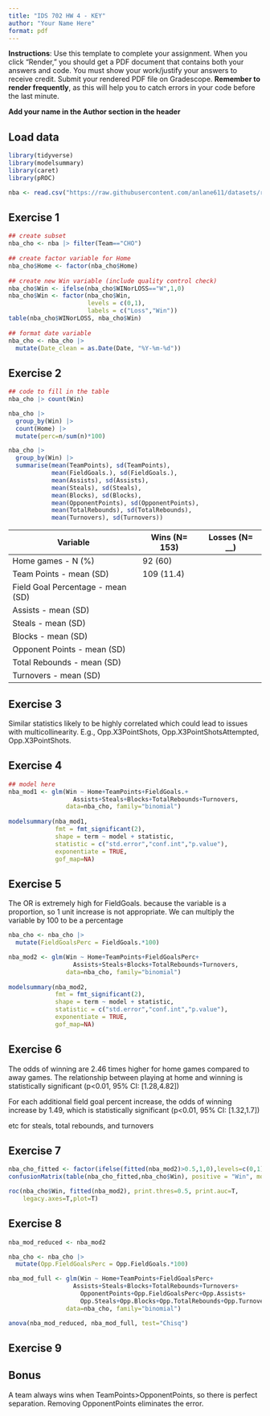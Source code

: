 ```yaml
---
title: "IDS 702 HW 4 - KEY"
author: "Your Name Here"
format: pdf
---
```


**Instructions**: Use this template to complete your assignment. When you click "Render," you should get a PDF document that contains both your answers and code. You must show your work/justify your answers to receive credit. Submit your rendered PDF file on Gradescope. **Remember to render frequently**, as this will help you to catch errors in your code before the last minute.

**Add your name in the Author section in the header**

## Load data

```r
library(tidyverse)
library(modelsummary)
library(caret)
library(pROC)

nba <- read.csv("https://raw.githubusercontent.com/anlane611/datasets/refs/heads/main/nba_games_stats.csv")
```

## Exercise 1

```r
## create subset
nba_cho <- nba |> filter(Team=="CHO")
  
## create factor variable for Home
nba_cho$Home <- factor(nba_cho$Home)
  
## create new Win variable (include quality control check)
nba_cho$Win <- ifelse(nba_cho$WINorLOSS=="W",1,0)
nba_cho$Win <- factor(nba_cho$Win, 
                      levels = c(0,1),
                      labels = c("Loss","Win"))
table(nba_cho$WINorLOSS, nba_cho$Win)
  
## format date variable
nba_cho <- nba_cho |>
  mutate(Date_clean = as.Date(Date, "%Y-%m-%d"))
```

## Exercise 2

```r
## code to fill in the table
nba_cho |> count(Win)

nba_cho |> 
  group_by(Win) |> 
  count(Home) |> 
  mutate(perc=n/sum(n)*100)

nba_cho |>
  group_by(Win) |>
  summarise(mean(TeamPoints), sd(TeamPoints),
            mean(FieldGoals.), sd(FieldGoals.),
            mean(Assists), sd(Assists),
            mean(Steals), sd(Steals),
            mean(Blocks), sd(Blocks),
            mean(OpponentPoints), sd(OpponentPoints),
            mean(TotalRebounds), sd(TotalRebounds),
            mean(Turnovers), sd(Turnovers))
```

| Variable                          | Wins (N= 153) | Losses (N= \_\_) |
|-----------------------------------|---------------|------------------|
| Home games  - N (%)               | 92 (60)       |                  |
| Team Points - mean (SD)           | 109 (11.4)    |                  |
| Field Goal Percentage - mean (SD) |               |                  |
| Assists - mean (SD)               |               |                  |
| Steals - mean (SD)                |               |                  |
| Blocks - mean (SD)                |               |                  |
| Opponent Points - mean (SD)       |               |                  |
| Total Rebounds - mean (SD)        |               |                  |
| Turnovers - mean (SD)             |               |                  |

## Exercise 3

Similar statistics likely to be highly correlated which could lead to issues with multicollinearity. E.g., Opp.X3PointShots, Opp.X3PointShotsAttempted, Opp.X3PointShots.

## Exercise 4

```r
## model here
nba_mod1 <- glm(Win ~ Home+TeamPoints+FieldGoals.+
                  Assists+Steals+Blocks+TotalRebounds+Turnovers,
                data=nba_cho, family="binomial")
  
modelsummary(nba_mod1,
             fmt = fmt_significant(2),
             shape = term ~ model + statistic,
             statistic = c("std.error","conf.int","p.value"),
             exponentiate = TRUE,
             gof_map=NA)
```

## Exercise 5

The OR is extremely high for FieldGoals. because the variable is a proportion, so 1 unit increase is not appropriate. We can multiply the variable by 100 to be a percentage

```r
nba_cho <- nba_cho |>
  mutate(FieldGoalsPerc = FieldGoals.*100)

nba_mod2 <- glm(Win ~ Home+TeamPoints+FieldGoalsPerc+
                  Assists+Steals+Blocks+TotalRebounds+Turnovers,
                data=nba_cho, family="binomial")
  
modelsummary(nba_mod2,
             fmt = fmt_significant(2),
             shape = term ~ model + statistic,
             statistic = c("std.error","conf.int","p.value"),
             exponentiate = TRUE,
             gof_map=NA)
```

## Exercise 6

The odds of winning are 2.46 times higher for home games compared to away games. The relationship between playing at home and winning is statistically significant (p\<0.01, 95% CI: \[1.28,4.82\])

For each additional field goal percent increase, the odds of winning increase by 1.49, which is statistically significant (p\<0.01, 95% CI: \[1.32,1.7\])

etc for steals, total rebounds, and turnovers

## Exercise 7

```r
nba_cho_fitted <- factor(ifelse(fitted(nba_mod2)>0.5,1,0),levels=c(0,1),labels=c("Loss","Win"))
confusionMatrix(table(nba_cho_fitted,nba_cho$Win), positive = "Win", mode="everything")

roc(nba_cho$Win, fitted(nba_mod2), print.thres=0.5, print.auc=T,
    legacy.axes=T,plot=T)
```

## Exercise 8

```r
nba_mod_reduced <- nba_mod2

nba_cho <- nba_cho |>
  mutate(Opp.FieldGoalsPerc = Opp.FieldGoals.*100)

nba_mod_full <- glm(Win ~ Home+TeamPoints+FieldGoalsPerc+
                  Assists+Steals+Blocks+TotalRebounds+Turnovers+
                    OpponentPoints+Opp.FieldGoalsPerc+Opp.Assists+
                    Opp.Steals+Opp.Blocks+Opp.TotalRebounds+Opp.Turnovers,
                data=nba_cho, family="binomial")

anova(nba_mod_reduced, nba_mod_full, test="Chisq")
```

## Exercise 9

## Bonus

A team always wins when TeamPoints\>OpponentPoints, so there is perfect separation. Removing OpponentPoints eliminates the error.

